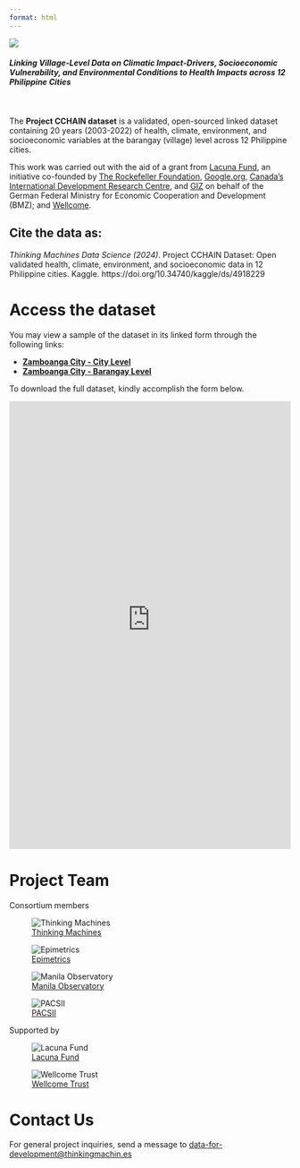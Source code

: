 ```yaml
---
format: html
---
```


![](assets/full_logo.png)

#### *Linking Village-Level Data on Climatic Impact-Drivers, Socioeconomic Vulnerability, and Environmental Conditions to Health Impacts across 12 Philippine Cities*
</br>
</br>
The **Project CCHAIN dataset** is a validated, open-sourced linked dataset containing 20 years (2003-2022) of health, climate, environment, and socioeconomic variables at the barangay (village) level across 12 Philippine cities. 

This work was carried out with the aid of a grant from [Lacuna Fund](https://lacunafund.org/), an initiative co-founded by [The Rockefeller Foundation](https://www.rockefellerfoundation.org/), [Google.org](https://google.org), [Canada’s International Development Research Centre](https://www.idrc-crdi.ca/en), and [GIZ](https://www.giz.de/en/html/index.html) on behalf of the German Federal Ministry for Economic Cooperation and Development (BMZ); and [Wellcome](https://wellcome.org/).


:::{.callout-warning icon=false appearance="simple"}
## Cite the data as:


*Thinking Machines Data Science (2024)*. Project CCHAIN Dataset: Open validated health, climate, environment, and socioeconomic data in 12 Philippine cities. Kaggle. 
https://doi.org/10.34740/kaggle/ds/4918229
:::
# Access the dataset

You may view a sample of the dataset in its linked form through the following links:

- **[Zamboanga City - City Level](https://drive.google.com/file/d/14_R93BsPGu464Q5Yc2CxgryQLsi_rvif)**
- **[Zamboanga City - Barangay Level](https://drive.google.com/file/d/1cZ71qCIicXuCrCH5xS1MKHYjA2TnORyp)**

To download the full dataset, kindly accomplish the form below.

<iframe src="https://projectcchain.pythonanywhere.com/" width="100%" height="800px" style="border:none;"></iframe>



# Project Team

Consortium members

::: {layout-ncol=4}

![[Thinking Machines](https://thinkingmachin.es/)](assets/tm.png)

![[Epimetrics](https://epimetrics.com.ph/)](assets/epimetrics.png)

![[Manila Observatory](https://www.observatory.ph/)](assets/mo.png)

![[PACSII](https://pacsii.org/)](assets/pacsii.png)

:::

Supported by

::: {layout-ncol=3}

![[Lacuna Fund](https://lacunafund.org/)](assets/lacuna_fund.png)

![[Wellcome Trust](https://wellcome.org/)](assets/wellcome_trust.png)

:::

# Contact Us

For general project inquiries, send a message to [data-for-development@thinkingmachin.es](data-for-development@thinkingmachin.es) 
